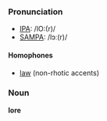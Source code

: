 ===Pronunciation===
*[[w:IPA|IPA]]: /lO:(r)/
*[[w:SAMPA|SAMPA]]: /lɔː(r)/
====Homophones====
*[[law]] (non-rhotic accents)

===Noun===
'''lore'''
